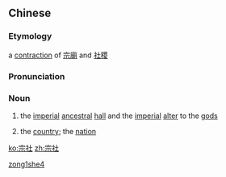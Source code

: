 ==Chinese==
{{zh-forms}}

===Etymology===
a [[contraction]] of [[宗廟]] and [[社稷]]

===Pronunciation===
{{zh-pron
|m=zōngshè
|cat=n
}}

===Noun===
{{zh-noun}}

# {{lb|zh|archaic}} the [[imperial]] [[ancestral]] [[hall]] and the [[imperial]] [[alter]] to the [[god]]s
# {{lb|zh|archaic}} the [[country]]; the [[nation]]

[[Category:Mandarin archaic terms|zong1she4]]

[[ko:宗社]]
[[zh:宗社]]